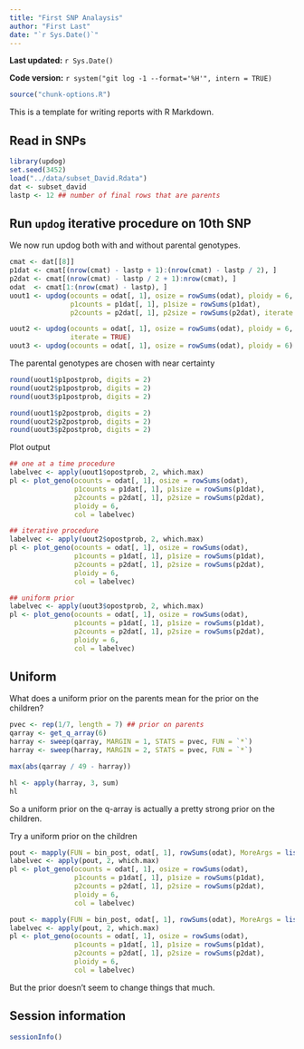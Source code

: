 ```yaml
---
title: "First SNP Analaysis"
author: "First Last"
date: "`r Sys.Date()`"
---
```


**Last updated:** `r Sys.Date()`

**Code version:** `r system("git log -1 --format='%H'", intern = TRUE)`

```r
source("chunk-options.R")
```

This is a template for writing reports with R Markdown.

## Read in SNPs

```r
library(updog)
set.seed(3452)
load("../data/subset_David.Rdata")
dat <- subset_david
lastp <- 12 ## number of final rows that are parents
```

## Run `updog` iterative procedure on 10th SNP

We now run updog both with and without parental genotypes.
```r
cmat <- dat[[8]]
p1dat <- cmat[(nrow(cmat) - lastp + 1):(nrow(cmat) - lastp / 2), ]
p2dat <- cmat[(nrow(cmat) - lastp / 2 + 1):nrow(cmat), ]
odat  <- cmat[1:(nrow(cmat) - lastp), ]
uout1 <- updog(ocounts = odat[, 1], osize = rowSums(odat), ploidy = 6,
               p1counts = p1dat[, 1], p1size = rowSums(p1dat),
               p2counts = p2dat[, 1], p2size = rowSums(p2dat), iterate = TRUE)

uout2 <- updog(ocounts = odat[, 1], osize = rowSums(odat), ploidy = 6,
               iterate = TRUE)
uout3 <- updog(ocounts = odat[, 1], osize = rowSums(odat), ploidy = 6)


```

The parental genotypes are chosen with near certainty
```r
round(uout1$p1postprob, digits = 2)
round(uout2$p1postprob, digits = 2)
round(uout3$p1postprob, digits = 2)

round(uout1$p2postprob, digits = 2)
round(uout2$p2postprob, digits = 2)
round(uout3$p2postprob, digits = 2)
```

Plot output
```r
## one at a time procedure
labelvec <- apply(uout1$opostprob, 2, which.max)
pl <- plot_geno(ocounts = odat[, 1], osize = rowSums(odat),
                p1counts = p1dat[, 1], p1size = rowSums(p1dat),
                p2counts = p2dat[, 1], p2size = rowSums(p2dat),
                ploidy = 6,
                col = labelvec)

## iterative procedure
labelvec <- apply(uout2$opostprob, 2, which.max)
pl <- plot_geno(ocounts = odat[, 1], osize = rowSums(odat),
                p1counts = p1dat[, 1], p1size = rowSums(p1dat),
                p2counts = p2dat[, 1], p2size = rowSums(p2dat),
                ploidy = 6,
                col = labelvec)

## uniform prior
labelvec <- apply(uout3$opostprob, 2, which.max)
pl <- plot_geno(ocounts = odat[, 1], osize = rowSums(odat),
                p1counts = p1dat[, 1], p1size = rowSums(p1dat),
                p2counts = p2dat[, 1], p2size = rowSums(p2dat),
                ploidy = 6,
                col = labelvec)
```

## Uniform
What does a uniform prior on the parents mean for the prior on the children?

``` r
pvec <- rep(1/7, length = 7) ## prior on parents
qarray <- get_q_array(6)
harray <- sweep(qarray, MARGIN = 1, STATS = pvec, FUN = `*`)
harray <- sweep(harray, MARGIN = 2, STATS = pvec, FUN = `*`)

max(abs(qarray / 49 - harray))

hl <- apply(harray, 3, sum)
hl
```

So a uniform prior on the q-array is actually a pretty strong prior on the children.

Try a uniform prior on the children
```r
pout <- mapply(FUN = bin_post, odat[, 1], rowSums(odat), MoreArgs = list(prior = pvec))
labelvec <- apply(pout, 2, which.max)
pl <- plot_geno(ocounts = odat[, 1], osize = rowSums(odat),
                p1counts = p1dat[, 1], p1size = rowSums(p1dat),
                p2counts = p2dat[, 1], p2size = rowSums(p2dat),
                ploidy = 6,
                col = labelvec)

pout <- mapply(FUN = bin_post, odat[, 1], rowSums(odat), MoreArgs = list(prior = hl))
labelvec <- apply(pout, 2, which.max)
pl <- plot_geno(ocounts = odat[, 1], osize = rowSums(odat),
                p1counts = p1dat[, 1], p1size = rowSums(p1dat),
                p2counts = p2dat[, 1], p2size = rowSums(p2dat),
                ploidy = 6,
                col = labelvec)
```

But the prior doesn't seem to change things that much.


## Session information

```r
sessionInfo()
```
